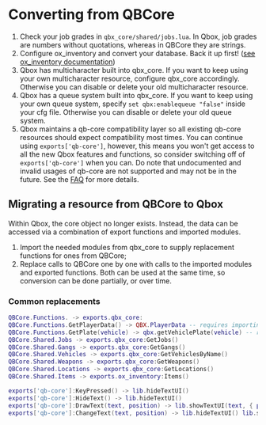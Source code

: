 # Converting from QBCore

1. Check your job grades in `qbx_core/shared/jobs.lua`.
  In Qbox, job grades are numbers without quotations, whereas in QBCore they are strings.
2. Configure ox_inventory and convert your database.
  Back it up first! ([see ox_inventory documentation](https://overextended.dev/ox_inventory/Frameworks/qb))
3. Qbox has multicharacter built into qbx_core.
  If you want to keep using your own multicharacter resource, configure qbx_core accordingly.
  Otherwise you can disable or delete your old multicharacter resource.
4. Qbox has a queue system built into qbx_core.
  If you want to keep using your own queue system, specify `set qbx:enablequeue "false"` inside your cfg file.
  Otherwise you can disable or delete your old queue system.
5. Qbox maintains a qb-core compatibility layer so all existing qb-core resources should expect compatibility most times.
  You can continue using `exports['qb-core']`, however, this means you won't get access to all the new Qbox features and functions, so consider switching off of `exports['qb-core']` when you can.
  Do note that undocumented and invalid usages of qb-core are not supported and may not be in the future.
  See the [FAQ](./faq#will-my-qbcore-scripts-work-with-qbox) for more details.

## Migrating a resource from QBCore to Qbox

Within Qbox, the core object no longer exists.
Instead, the data can be accessed via a combination of export functions and imported modules.

1. Import the needed modules from qbx_core to supply replacement functions for ones from QBCore;
2. Replace calls to QBCore one by one with calls to the imported modules and exported functions. Both can be used at the same time, so conversion can be done partially, or over time.

### Common replacements

```lua
QBCore.Functions. -> exports.qbx_core:
QBCore.Functions.GetPlayerData() -> QBX.PlayerData -- requires importing the playerdata module
QBCore.Functions.GetPlate(vehicle) -> qbx.getVehiclePlate(vehicle) -- requires importing the lib module
QBCore.Shared.Jobs -> exports.qbx_core:GetJobs()
QBCore.Shared.Gangs -> exports.qbx_core:GetGangs()
QBCore.Shared.Vehicles -> exports.qbx_core:GetVehiclesByName()
QBCore.Shared.Weapons -> exports.qbx_core:GetWeapons()
QBCore.Shared.Locations -> exports.qbx_core:GetLocations()
QBCore.Shared.Items -> exports.ox_inventory:Items()

exports['qb-core']:KeyPressed() -> lib.hideTextUI()
exports['qb-core']:HideText() -> lib.hideTextUI()
exports['qb-core']:DrawText(text, position) -> lib.showTextUI(text, { position = position })
exports['qb-core']:ChangeText(text, position) -> lib.hideTextUI() lib.showTextUI(text, { position = position })
```
